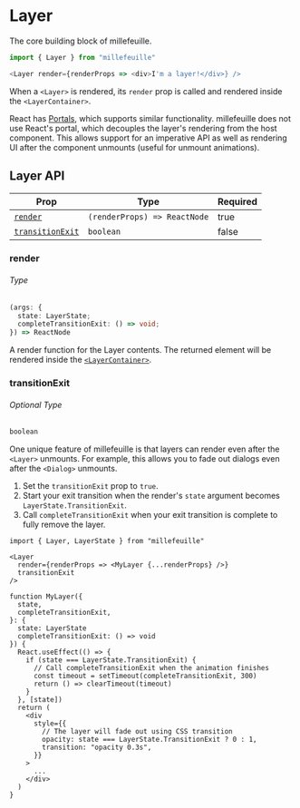 
# Layer

<p className="intro">The core building block of millefeuille.</p>
<LayerExample />

<!-- prettier-ignore -->
```js
import { Layer } from "millefeuille"

<Layer render={renderProps => <div>I'm a layer!</div>} />
```

When a `<Layer>` is rendered, its `render` prop is called and rendered inside
the `<LayerContainer>`.

React has [Portals](https://reactjs.org/docs/portals.html), which supports
similar functionality. millefeuille does not use React's portal, which decouples
the layer's rendering from the host component. This allows support for an
imperative API as well as rendering UI after the component unmounts (useful for
unmount animations).

## Layer API

| Prop                                | Type                         | Required |
| ----------------------------------- | ---------------------------- | -------- |
| [`render`](#render)                 | `(renderProps) => ReactNode` | true     |
| [`transitionExit`](#transitionexit) | `boolean`                    | false    |

### render

###### Type

<!-- prettier-ignore -->
```typescript
(args: {
  state: LayerState;
  completeTransitionExit: () => void;
}) => ReactNode
```

A render function for the Layer contents. The returned element will be rendered
inside the [`<LayerContainer>`](/layer-container).

### transitionExit

###### Optional Type

```typescript
boolean
```

One unique feature of millefeuille is that layers can render even after the
`<Layer>` unmounts. For example, this allows you to fade out dialogs even after
the `<Dialog>` unmounts.

1. Set the `transitionExit` prop to `true`.
2. Start your exit transition when the render's `state` argument becomes
   `LayerState.TransitionExit`.
3. Call `completeTransitionExit` when your exit transition is complete to fully
   remove the layer.

<!-- prettier-ignore -->
```typescript{5,18,26}
import { Layer, LayerState } from "millefeuille"

<Layer
  render={renderProps => <MyLayer {...renderProps} />}
  transitionExit
/>

function MyLayer({
  state,
  completeTransitionExit,
}: {
  state: LayerState
  completeTransitionExit: () => void
}) {
  React.useEffect(() => {
    if (state === LayerState.TransitionExit) {
      // Call completeTransitionExit when the animation finishes
      const timeout = setTimeout(completeTransitionExit, 300)
      return () => clearTimeout(timeout)
    }
  }, [state])
  return (
    <div
      style={{
        // The layer will fade out using CSS transition
        opacity: state === LayerState.TransitionExit ? 0 : 1,
        transition: "opacity 0.3s",
      }}
    >
      ...
    </div>
  )
}
```
